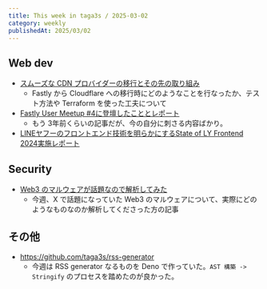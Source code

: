 ```yaml
---
title: This week in taga3s / 2025-03-02
category: weekly
publishedAt: 2025/03/02
---
```


## Web dev
- [スムーズな CDN プロバイダーの移行とその先の取り組み](https://engineering.mercari.com/blog/entry/20241223-a-smooth-cdn-provider-migration-and-future-initiatives/)
  - Fastly から Cloudflare への移行時にどのようなことを行なったか、テスト方法や Terraform を使った工夫について
- [Fastly User Meetup #4に登壇したこととレポート](https://tech.travelbook.co.jp/posts/fastly-meetup-04/)
  - もう 3年前くらいの記事だが、今の自分に刺さる内容ばかり。
- [LINEヤフーのフロントエンド技術を明らかにするState of LY Frontend 2024実施レポート](https://techblog.lycorp.co.jp/ja/20250210a)

## Security
- [Web3 のマルウェアが話題なので解析してみた](https://zenn.dev/waki285/articles/web3-malware-deobfuscated)
  - 今週、X で話題になっていた Web3 のマルウェアについて、実際にどのようなものなのか解析してくださった方の記事

## その他
- https://github.com/taga3s/rss-generator
  - 今週は RSS generator なるものを Deno で作っていた。`AST 構築 -> Stringify` のプロセスを踏めたのが良かった。
